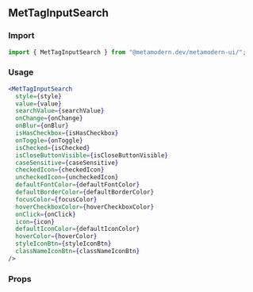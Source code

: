 <!--- MetTagInputSearch.stories.mdx -->


<Meta title="MDX/MetTagInputSearch" component={MetTagInputSearch} />

## MetTagInputSearch

### Import

```jsx
import { MetTagInputSearch } from "@metamodern.dev/metamodern-ui/";
```

### Usage

```jsx
<MetTagInputSearch
  style={style}
  value={value}
  searchValue={searchValue}
  onChange={onChange}
  onBlur={onBlur}
  isHasCheckbox={isHasCheckbox}
  onToggle={onToggle}
  isChecked={isChecked}
  isCloseButtonVisible={isCloseButtonVisible}
  caseSensitive={caseSensitive}
  checkedIcon={checkedIcon}
  uncheckedIcon={uncheckedIcon}
  defaultFontColor={defaultFontColor}
  defaultBorderColor={defaultBorderColor}
  focusColor={focusColor}
  hoverCheckboxColor={hoverCheckboxColor}
  onClick={onClick}
  icon={icon}
  defaultIconColor={defaultIconColor}
  hoverColor={hoverColor}
  styleIconBtn={styleIconBtn}
  classNameIconBtn={classNameIconBtn}
/>
```

### Props

<ArgsTable of={MetTagInputSearch} />
